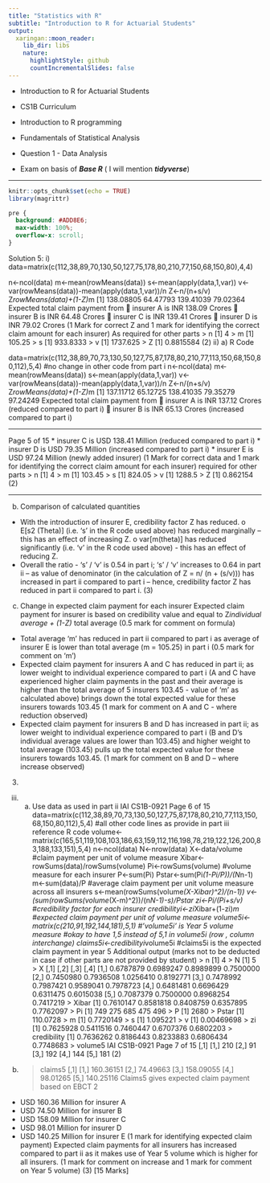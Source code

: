 ```yaml
---
title: "Statistics with R"
subtitle: "Introduction to R for Actuarial Students"
output:
  xaringan::moon_reader:
    lib_dir: libs
    nature:
      highlightStyle: github
      countIncrementalSlides: false
---
```


* Introduction to R for Actuarial Students

* CS1B Curriculum

* Introduction to R programming
* Fundamentals of Statistical Analysis

* Question 1 - Data Analysis
* Exam on basis of ***Base R*** ( I will mention ***tidyverse***)

---


```r
knitr::opts_chunk$set(echo = TRUE)
library(magrittr)
```

```css
pre {
  background: #ADD8E6;
  max-width: 100%;
  overflow-x: scroll;
}
```


Solution 5:
i) data=matrix(c(112,38,89,70,130,50,127,75,178,80,210,77,150,68,150,80),4,4)
 
n<-ncol(data)
m<-mean(rowMeans(data))
s<-mean(apply(data,1,var))
v<-var(rowMeans(data))-mean(apply(data,1,var))/n
Z<-n/(n+s/v)
Z*rowMeans(data)+(1-Z)*m
[1] 138.08805 64.47793 139.41039 79.02364
Expected total claim payment from 
 insurer A is INR 138.09 Crores
 insurer B is INR 64.48 Crores
 insurer C is INR 139.41 Crores
 insurer D is INR 79.02 Crores
(1 Mark for correct Z and 1 mark for identifying the correct claim amount for each insurer)
As required for other parts
> n
[1] 4
> m
[1] 105.25
> s
[1] 933.8333
> v
[1] 1737.625
> Z
[1] 0.8815584 (2)
ii) a) R Code
 
data=matrix(c(112,38,89,70,73,130,50,127,75,87,178,80,210,77,113,150,68,150,80,112),5,4)
#no change in other code from part i
n<-ncol(data)
m<-mean(rowMeans(data))
s<-mean(apply(data,1,var))
v<-var(rowMeans(data))-mean(apply(data,1,var))/n
Z<-n/(n+s/v)
Z*rowMeans(data)+(1-Z)*m
[1] 137.11712 65.12725 138.41035 79.35279 97.24249
Expected total claim payment from
 insurer A is INR 137.12 Crores (reduced compared to part i)
 insurer B is INR 65.13 Crores (increased compared to part i)

--- 

Page 5 of 15
*  insurer C is USD 138.41 Million (reduced compared to part i)
*  insurer D is USD 79.35 Million (increased compared to part i)
*  insurer E is USD 97.24 Million (newly added insurer)
(1 Mark for correct data and 1 mark for identifying the correct claim amount for each 
insurer)
required for other parts
> n
[1] 4
> m
[1] 103.45
> s
[1] 824.05
> v
[1] 1288.5
> Z
[1] 0.862154 (2)

---

b) Comparison of calculated quantities
*  With the introduction of insurer E, credibility factor Z has reduced. 
o E[s2
(Theta)] (i.e. ‘s’ in the R code used above) has reduced marginally – this has an effect of 
increasing Z.
o var[m(theta)] has reduced significantly (i.e. ‘v’ in the R code used above) - this has an effect 
of reducing Z.
*  Overall the ratio - ‘s’ / ‘v’ is 0.54 in part i; ‘s’ / ‘v’ increases to 0.64 in part ii – as value of 
denominator (in the calculation of Z = n/ (n + (s/v))) has increased in part ii compared to part 
i – hence, credibility factor Z has reduced in part ii compared to part i. (3)
c) Change in expected claim payment for each insurer
Expected claim payment for insurer is based on credibility value and equal to 
Z*individual average + (1-Z) * total average 
(0.5 mark for comment on formula)
*  Total average ‘m’ has reduced in part ii compared to part i as average of insurer E is lower 
than total average (m = 105.25) in part i
(0.5 mark for comment on ‘m’)
*  Expected claim payment for insurers A and C has reduced in part ii; as lower weight to 
individual experience compared to part i (A and C have experienced higher claim payments in 
the past and their average is higher than the total average of 5 insurers 103.45 - value of ‘m’ 
as calculated above) brings down the total expected value for these insurers towards 103.45
(1 mark for comment on A and C - where reduction observed)
*  Expected claim payment for insurers B and D has increased in part ii; as lower weight to 
individual experience compared to part i (B and D’s individual average values are lower than 
103.45) and higher weight to total average (103.45) pulls up the total expected value for these 
insurers towards 103.45.
(1 mark for comment on B and D – where increase observed)
(3)
iii) a) Use data as used in part ii
IAI CS1B-0921
Page 6 of 15
data=matrix(c(112,38,89,70,73,130,50,127,75,87,178,80,210,77,113,150,68,150,80,112),5,4)
#all other code lines as provide in part iii reference R code
volume<-
matrix(c(165,51,119,108,103,186,63,159,112,116,198,78,219,122,126,200,83,188,133,151),5,4)
n<-ncol(data)
N<-nrow(data)
X<-data/volume #claim payment per unit of volume measure
Xibar<-rowSums(data)/rowSums(volume)
Pi<-rowSums(volume) #volume measure for each insurer
P<-sum(Pi)
Pstar<-sum(Pi*(1-Pi/P))/(N*n-1)
m<-sum(data)/P #average claim payment per unit volume measure across all insurers
s<-mean(rowSums(volume*(X-Xibar)^2)/(n-1))
v<-(sum(rowSums(volume*(X-m)^2))/(n*N-1)-s)/Pstar
zi<-Pi/(Pi+s/v) #credibility factor for each insurer
credibilityi<-zi*Xibar+(1-zi)*m #expected claim payment per unit of volume measure
volume5i<-matrix(c(210,91,192,144,181),5,1) #’volume5i’ is Year 5 volume measure 
#okay to have 1,5 instead of 5,1 in volume5i (row , column interchange)
claims5i<-credibilityi*volume5i #claims5i is the expected claim payment in year 5 
Additional output (marks not to be deducted in case if other parts are not provided by student)
> n
[1] 4
> N
[1] 5
> X
 [,1] [,2] [,3] [,4]
[1,] 0.6787879 0.6989247 0.8989899 0.7500000
[2,] 0.7450980 0.7936508 1.0256410 0.8192771
[3,] 0.7478992 0.7987421 0.9589041 0.7978723
[4,] 0.6481481 0.6696429 0.6311475 0.6015038
[5,] 0.7087379 0.7500000 0.8968254 0.7417219
> Xibar
[1] 0.7610147 0.8581818 0.8408759 0.6357895 0.7762097
> Pi
[1] 749 275 685 475 496
> P
[1] 2680
> Pstar
[1] 110.0728
> m
[1] 0.7720149
> s
[1] 1.095221
> v
[1] 0.00469698
> zi
[1] 0.7625928 0.5411516 0.7460447 0.6707376 0.6802203
> credibility
[1] 0.7636262 0.8186443 0.8233883 0.6806434 0.7748683
> volume5
IAI CS1B-0921
Page 7 of 15
 [,1]
[1,] 210
[2,] 91
[3,] 192
[4,] 144
[5,] 181 (2)
b)
> claims5
 [,1]
[1,] 160.36151
[2,] 74.49663
[3,] 158.09055
[4,] 98.01265
[5,] 140.25116
Claims5 gives expected claim payment based on EBCT 2 
*  USD 160.36 Million for insurer A
*  USD 74.50 Million for insurer B
*  USD 158.09 Million for insurer C
*  USD 98.01 Million for insurer D
*  USD 140.25 Million for insurer E
(1 mark for identifying expected claim payment)
Expected claim payments for all insurers has increased compared to part ii as it makes use of 
Year 5 volume which is higher for all insurers.
(1 mark for comment on increase and 1 mark for comment on Year 5 volume) (3)
[15 Marks]
